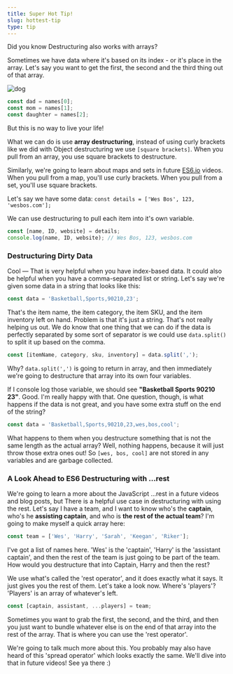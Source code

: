 ```yaml
---
title: Super Hot Tip!
slug: hottest-tip
type: tip
---
```


Did you know Destructuring also works with arrays?

Sometimes we have data where it's based on its index - or it's place in the array. Let's say you want to get the first, the second and the third thing out of that array.


![dog](../images/dog.jpg)


```js
const dad = names[0];
const mom = names[1];
const daughter = names[2];
```

But this is no way to live your life!

What we can do is use **array destructuring**, instead of using curly brackets like we did with Object destructuring we use `[square brackets]`. When you pull from an array, you use square brackets to destructure.

Similarly, we're going to learn about maps and sets in future [ES6.io](https://ES6.io) videos. When you pull from a map, you'll use curly brackets. When you pull from a set, you'll use square brackets.

Let's say we have some data: `const details = ['Wes Bos', 123, 'wesbos.com'];`

We can use destructuring to pull each item into it's own variable.

```js
const [name, ID, website] = details;
console.log(name, ID, website); // Wes Bos, 123, wesbos.com
```

### Destructuring Dirty Data

Cool — That is very helpful when you have index-based data. It could also be helpful when you have a comma-separated list or string. Let's say we're given some data in a string that looks like this:

```js
const data = 'Basketball,Sports,90210,23';
```


That's the item name, the item category, the item SKU, and the item inventory left on hand. Problem is that it's just a string. That's not really helping us out. We do know that one thing that we can do if the data is perfectly separated by some sort of separator is we could use `data.split()` to split it up based on the comma.

```js
const [itemName, category, sku, inventory] = data.split(',');
```

Why? `data.split(',')` is going to return in array, and then immediately we're going to destructure that array into its own four variables.

If I console log those variable, we should see **"Basketball Sports 90210 23"**. Good. I'm really happy with that. One question, though, is what happens if the data is not great, and you have some extra stuff on the end of the string?

```js
const data = 'Basketball,Sports,90210,23,wes,bos,cool';
```

What happens to them when you destructure something that is not the same length as the actual array? Well, nothing happens, because it will just throw those extra ones out! So `[wes, bos, cool]` are not stored in any variables and are garbage collected.

### A Look Ahead to ES6 Destructuring with ...rest

We're going to learn a more about the JavaScript ...rest in a future videos and blog posts, but There is a helpful use case in destructuring with using the rest. Let's say I have a team, and I want to know who's the **captain**, who's he **assisting captain**, and who is **the rest of the actual team**? I'm going to make myself a quick array here:

```js
const team = ['Wes', 'Harry', 'Sarah', 'Keegan', 'Riker'];
```

I've got a list of names here. 'Wes' is the 'captain', 'Harry' is the 'assistant captain', and then the rest of the team is just going to be part of the team. How would you destructure that into Captain, Harry and then the rest?

We use what's called the 'rest operator', and it does exactly what it says. It just gives you the rest of them. Let's take a look now. Where's 'players'? 'Players' is an array of whatever's left.

```js
const [captain, assistant, ...players] = team;
```

Sometimes you want to grab the first, the second, and the third, and then you just want to bundle whatever else is on the end of that array into the rest of the array. That is where you can use the 'rest operator'.

We're going to talk much more about this. You probably may also have heard of this 'spread operator' which looks exactly the same. We'll dive into that in future videos! See ya there :)
